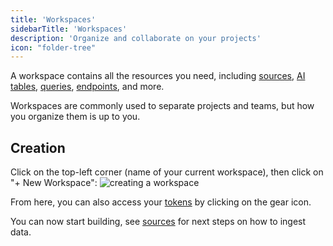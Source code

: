 ```yaml
---
title: 'Workspaces'
sidebarTitle: 'Workspaces'
description: 'Organize and collaborate on your projects'
icon: "folder-tree"
---
```


A workspace contains all the resources you need, including [sources](/ui/sources), [AI tables](/ui/ai_tables), [queries](/ui/queries), [endpoints](/ui/endpoints), and more.

Workspaces are commonly used to separate projects and teams, but how you organize them is up to you.

## Creation
Click on the top-left corner (name of your current workspace), then click on <br />
"+ New Workspace":
![creating a workspace](/images/create_workspace_zoomed.png)

From here, you can also access your [tokens](/keys) by clicking on the gear icon.

You can now start building, see [sources](/ui/sources) for next steps on how to ingest data.
